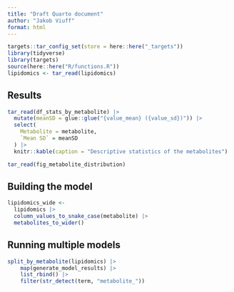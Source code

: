```yaml
---
title: "Draft Quarto document"
author: "Jakob Viuff"
format: html
---
```


```r
targets::tar_config_set(store = here::here("_targets"))
library(tidyverse)
library(targets)
source(here::here("R/functions.R"))
lipidomics <- tar_read(lipidomics)
```

## Results

```r
tar_read(df_stats_by_metabolite) |>
  mutate(meanSD = glue::glue("{value_mean} ({value_sd})")) |>
  select(
    Metabolite = metabolite,
    `Mean SD` = meanSD
  ) |>
  knitr::kable(caption = "Descriptive statistics of the metabolites")
```

```r
tar_read(fig_metabolite_distribution)
```

## Building the model

```r
lipidomics_wide <-
  lipidomics |>
  column_values_to_snake_case(metabolite) |>
  metabolites_to_wider()
```

## Running multiple models

```r
split_by_metabolite(lipidomics) |> 
    map(generate_model_results) |> 
    list_rbind() |> 
    filter(str_detect(term, "metabolite_"))
```
